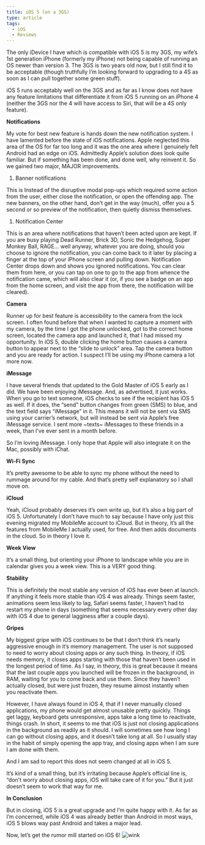 ```yaml
---
title: iOS 5 (on a 3GS)
type: article
tags:
  - iOS
  - Reviews
---
```


The only iDevice I have which is compatible with iOS 5 is my 3GS, my wife’s 1st generation iPhone (formerly my iPhone) not being capable of running an OS newer than version 3. The 3GS is two years old now, but I still find it to be acceptable (though truthfully I’m looking forward to upgrading to a 4S as soon as I can pull together some green stuff).

iOS 5 runs acceptably well on the 3GS and as far as I know does not have any feature limitations that differentiate it from iOS 5 running on an iPhone 4 (neither the 3GS nor the 4 will have access to Siri, that will be a 4S only feature).

**Notifications**

My vote for best new feature is hands down the new notification system. I have lamented before the state of iOS notifications. Apple neglected this area of the OS for far too long and it was the one area where I genuinely felt Android had an edge on iOS. Admittedly Apple’s solution does look quite familiar. But if something has been done, and done well, why reinvent it. So we gained two major, MAJOR improvements.

1.  Banner notifications

This is Instead of the disruptive modal pop-ups which required some action from the user, either close the notification, or open the offending app. The new banners, on the other hand, don’t get in the way (much), offer you a 5 second or so preview of the notification, then quietly dismiss themselves.

1.  Notification Center

This is an area where notifications that haven’t been acted upon are kept. If you are busy playing Dead Runner, Brick 3D, Sonic the Hedgehog, Super Monkey Ball, RAGE… well anyway, whatever you are doing, should you choose to ignore the notification, you can come back to it later by placing a finger at the top of your iPhone screen and pulling down. Notification Center drops down and shows you ignored notifications. You can clear them from here, or you can tap on one to go to the app from whence the notification came, which will also clear it (or, if you see a badge on an app from the home screen, and visit the app from there, the notification will be cleared).

**Camera**

Runner up for best feature is accessibility to the camera from the lock screen. I often found before that when I wanted to capture a moment with my camera, by the time I got the phone unlocked, got to the correct home screen, located the camera app and launched it, that I had missed my opportunity. In iOS 5, double clicking the home button causes a camera button to appear next to the “slide to unlock” area. Tap the camera button and you are ready for action. I suspect I’ll be using my iPhone camera a lot more now.

**iMessage**

I have several friends that updated to the Gold Master of iOS 5 early as I did. We have been enjoying iMessage. And, as advertised, it just works. When you go to text someone, iOS checks to see if the recipient has iOS 5 as well. If it does, the “send” button changes from green (SMS) to blue, and the text field says “iMessage” in it. This means it will not be sent via SMS using your carrier’s network, but will instead be sent via Apple’s free iMessage service. I sent more ~texts~ iMessages to these friends in a week, than I’ve ever sent in a month before.

So I’m loving iMessage. I only hope that Apple will also integrate it on the Mac, possibly with iChat.

**Wi-Fi Sync**

It’s pretty awesome to be able to sync my phone without the need to rummage around for my cable. And that’s pretty self explanatory so I shall move on.

**iCloud**

Yeah, iCloud probably deserves it’s own write up, but it’s also a big part of iOS 5. Unfortunately I don’t have much to say because I have only just this evening migrated my MobileMe account to iCloud. But in theory, it’s all the features from MobileMe I actually used, for free. And then adds documents in the cloud. So in theory I love it.

**Week View**

It’s a small thing, but orienting your iPhone to landscape while you are in calendar gives you a week view. This is a VERY good thing.

**Stability**

This is definitely the most stable any version of iOS has ever been at launch. If anything it feels more stable than iOS 4 was already. Things seem faster, animations seem less likely to lag, Safari seems faster, I haven’t had to restart my phone in days (something that seems necessary every other day with iOS 4 due to general lagginess after a couple days).

**Gripes**

My biggest gripe with iOS continues to be that I don’t think it’s nearly aggressive enough in it’s memory management. The user is not supposed to need to worry about closing apps or any such thing. In theory, if iOS needs memory, it closes apps starting with those that haven’t been used in the longest period of time. As I say, in theory, this is great because it means that the last couple apps you launched will be frozen in the background, in RAM, waiting for you to come back and use them. Since they haven’t actually closed, but were just frozen, they resume almost instantly when you reactivate them.

However, I have always found in iOS 4, that if I never manually closed applications, my phone would get almost unusable pretty quickly. Things get laggy, keyboard gets unresponsive, apps take a long time to reactivate, things crash. In short, it seems to me that iOS is just not closing applications in the background as readily as it should. I will sometimes see how long I can go without closing apps, and it doesn’t take long at all. So I usually stay in the habit of simply opening the app tray, and closing apps when I am sure I am done with them.

And I am sad to report this does not seem changed at all in iOS 5.

It’s kind of a small thing, but it’s irritating because Apple’s official line is, “don’t worry about closing apps, iOS will take care of it for you.” But it just doesn’t seem to work that way for me.

**In Conclusion**

But in closing, iOS 5 is a great upgrade and I’m quite happy with it. As far as I’m concerned, while iOS 4 was already better than Android in most ways, iOS 5 blows way past Android and takes a major lead.

Now, let’s get the rumor mill started on iOS 6! ![wink](wink.gif)
